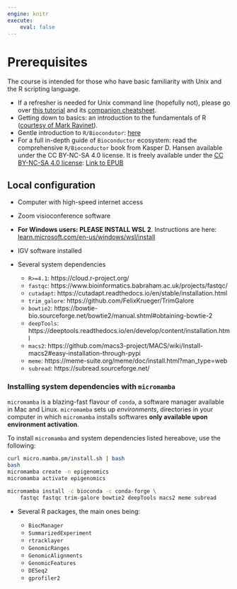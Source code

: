 ```yaml
---
engine: knitr
execute:
    eval: false
---
```


# Prerequisites {-}

The course is intended for those who have basic familiarity with Unix and 
the R scripting language.

* If a refresher is needed for Unix command line (hopefully not), please go over [this tutorial](https://ryanstutorials.net/linuxtutorial/) and its [companion cheatsheet](https://ryanstutorials.net/linuxtutorial/cheatsheet.php).
* Getting down to basics: an introduction to the fundamentals of R ([courtesy of Mark Ravinet](markravinet.github.io/Introduction.html)).
* Gentle introduction to `R/Biocondutor`: [here](https://bioconductor.github.io/BiocWorkshops/introduction-to-bioconductor-annotation-resources.html)
* For a full in-depth guide of `Bioconductor` ecosystem: read the comprehensive `R/Bioconductor` book from Kasper D. Hansen available under the CC BY-NC-SA 4.0 license. It is freely available under the [CC BY-NC-SA 4.0 license](https://creativecommons.org/licenses/by-nc-sa/4.0/deed.en_US): [Link to EPUB](https://leanpub.com/bioconductor)

## Local configuration 

* Computer with high-speed internet access 
* Zoom visioconference software

* **For Windows users: PLEASE INSTALL WSL 2**. Instructions are here: [learn.microsoft.com/en-us/windows/wsl/install](https://learn.microsoft.com/en-us/windows/wsl/install)

<!-- ::: {.callout-important icon='true'}
## Docker image
If trainees are familiar with `docker` and prefer using a pre-compiled image, see here. 
::: -->

* IGV software installed 

* Several system dependencies

    - `R>=4.1`: https://cloud.r-project.org/
    - `fastqc`: https://www.bioinformatics.babraham.ac.uk/projects/fastqc/
    - `cutadapt`: https://cutadapt.readthedocs.io/en/stable/installation.html
    - `trim_galore`: https://github.com/FelixKrueger/TrimGalore
    - `bowtie2`: https://bowtie-bio.sourceforge.net/bowtie2/manual.shtml#obtaining-bowtie-2
    - `deepTools`: https://deeptools.readthedocs.io/en/develop/content/installation.html
    - `macs2`: https://github.com/macs3-project/MACS/wiki/Install-macs2#easy-installation-through-pypi
    - `meme`: https://meme-suite.org/meme/doc/install.html?man_type=web
    - `subread`: https://subread.sourceforge.net/

::: {.callout-tip icon='true'}
### Installing system dependencies with `micromamba` 

`micromamba` is a blazing-fast flavour of `conda`, a software manager available in Mac and Linux. 
`micromamba` sets up *environments*, directories in your computer in which `micromamba` installs softwares **only available upon environment activation**. 

To install `micromamba` and system dependencies listed hereabove, use the following: 

```bash
curl micro.mamba.pm/install.sh | bash
bash
micromamba create -n epigenomics
micromamba activate epigenomics

micromamba install -c bioconda -c conda-forge \
    fastqc fastqc trim-galore bowtie2 deepTools macs2 meme subread
```
:::

* Several R packages, the main ones being: 

    - `BiocManager`
    - `SummarizedExperiment`
    - `rtracklayer`
    - `GenomicRanges`
    - `GenomicAlignments`
    - `GenomicFeatures`
    - `DESeq2`
    - `gprofiler2`
